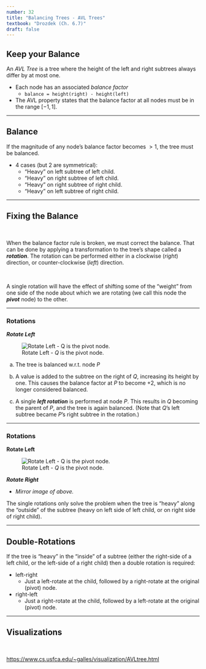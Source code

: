 ```yaml
---
number: 32
title: "Balancing Trees - AVL Trees"
textbook: "Drozdek (Ch. 6.7)"
draft: false
---
```


## Keep your Balance

An _AVL Tree_ is a tree where the height of the left and right subtrees always differ by at most one.

* Each node has an associated _balance factor_
    * `balance = height(right) - height(left)`

* The AVL property states that the balance factor at all nodes must be in the range $[-1,1]$.

---

## Balance

If the magnitude of any node's balance factor becomes $>1$, the tree must be balanced.

* 4 cases (but 2 are symmetrical):
    * "Heavy" on left subtree of left child.
    * "Heavy" on right subtree of left child.
    * "Heavy" on right subtree of right child.
    * "Heavy" on left subtree of right child.

---

## Fixing the Balance

\

When the balance factor rule is broken, we must correct the balance.  That can be done
by applying a transformation to the tree's shape called a **_rotation_**.  The rotation
can be performed either in a clockwise (_right_) direction, or counter-clockwise 
(_left_) direction.

\

A single rotation will have the effect of shifting some of the "weight" from one side 
of the node about which we are rotating (we call this node the **_pivot_** node) to
the other.

---

### Rotations

**_**Rotate Left**_**

![Rotate Left - $Q$ is the pivot node.](images/avl_tree/tree_rotate_left.svg "Rotate Left - $Q$ is the pivot node.")

::: {.tight}
(a) The tree is balanced w.r.t. node _P_

(b) A value is added to the subtree on the right of _Q_, increasing its height by one. This causes the balance factor at _P_ to become +2, which is no longer considered balanced.

(c) A single **_left rotation_** is performed at node _P_.  This results in _Q_ becoming the parent of _P_, and the tree is again balanced.  (Note that _Q_'s left subtree became _P_'s right subtree in the rotation.)
:::

---

### Rotations

**Rotate Left**

![Rotate Left - $Q$ is the pivot node.](images/avl_tree/tree_rotate_left.svg "Rotate Left - $Q$ is the pivot node.")

**_**Rotate Right**_**

* _Mirror image of above._

The single rotations only solve the problem when the tree is "heavy" along the "outside" of the subtree (heavy on left side of left child, or on right side of right child).

---

## Double-Rotations

If the tree is "heavy" in the "inside" of a subtree (either the right-side of a left child, or the left-side of a right child) then a double rotation is required:

* left-right
    * Just a left-rotate at the child, followed by a right-rotate at the original (pivot) node.

* right-left
    * Just a right-rotate at the child, followed by a left-rotate at the original (pivot) node.

---

## Visualizations

\

<https://www.cs.usfca.edu/~galles/visualization/AVLtree.html>


